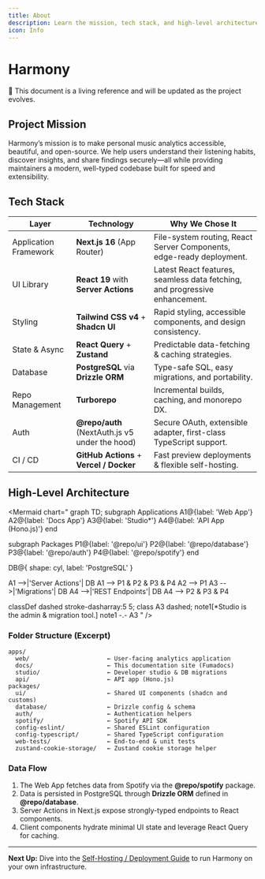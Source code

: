 ```yaml
---
title: About
description: Learn the mission, tech stack, and high-level architecture of Harmony
icon: Info
---
```


# Harmony

<Callout>📖 This document is a living reference and will be updated as the project evolves.</Callout>

## Project Mission

Harmony’s mission is to make personal music analytics accessible, beautiful, and open-source. We help users understand their listening habits, discover insights, and share findings securely—all while providing maintainers a modern, well-typed codebase built for speed and extensibility.

## Tech Stack

| Layer | Technology | Why We Chose It |
|-------|------------|-----------------|
| Application Framework | **Next.js 16** (App Router) | File-system routing, React Server Components, edge-ready deployment.
| UI Library | **React 19** with **Server Actions** | Latest React features, seamless data fetching, and progressive enhancement.
| Styling | **Tailwind CSS v4** + **Shadcn UI** | Rapid styling, accessible components, and design consistency.
| State & Async | **React Query** + **Zustand** | Predictable data-fetching & caching strategies.
| Database | **PostgreSQL** via **Drizzle ORM** | Type-safe SQL, easy migrations, and portability.
| Repo Management | **Turborepo** | Incremental builds, caching, and monorepo DX.
| Auth | **@repo/auth** (NextAuth.js v5 under the hood) | Secure OAuth, extensible adapter, first-class TypeScript support.
| CI / CD | **GitHub Actions** + **Vercel / Docker** | Fast preview deployments & flexible self-hosting.

## High-Level Architecture

<Mermaid chart="
graph TD;
  subgraph Applications
    A1@{label: 'Web App'}
    A2@{label: 'Docs App'}
    A3@{label: 'Studio*'}
    A4@{label: 'API App (Hono.js)'}
  end

  subgraph Packages
    P1@{label: '@repo/ui'}
    P2@{label: '@repo/database'}
    P3@{label: '@repo/auth'}
    P4@{label: '@repo/spotify'}
  end

  DB@{ shape: cyl, label: 'PostgreSQL' }

  A1 -->|'Server Actions'| DB
  A1 --> P1 & P2 & P3 & P4
  A2 --> P1
  A3 -->|'Migrations'| DB
  A4 -->|'REST Endpoints'| DB
  A4 --> P2 & P3 & P4

  classDef dashed stroke-dasharray:5 5;
  class A3 dashed;
  note1[*Studio is the admin & migration tool.]
  note1 -.- A3
" />

### Folder Structure (Excerpt)

```text
apps/
  web/                      ← User-facing analytics application
  docs/                     ← This documentation site (Fumadocs)
  studio/                   ← Developer studio & DB migrations
  api/                      ← API app (Hono.js)
packages/
  ui/                       ← Shared UI components (shadcn and customs)
  database/                 ← Drizzle config & schema
  auth/                     ← Authentication helpers
  spotify/                  ← Spotify API SDK
  config-eslint/            ← Shared ESLint configuration
  config-typescript/        ← Shared TypeScript configuration
  web-tests/                ← End-to-end & unit tests
  zustand-cookie-storage/   ← Zustand cookie storage helper
```

### Data Flow

1. The Web App fetches data from Spotify via the **@repo/spotify** package.
2. Data is persisted in PostgreSQL through **Drizzle ORM** defined in **@repo/database**.
3. Server Actions in Next.js expose strongly-typed endpoints to React components.
4. Client components hydrate minimal UI state and leverage React Query for caching.

---

**Next Up:** Dive into the [Self-Hosting / Deployment Guide](./self-hosting) to run Harmony on your own infrastructure.
